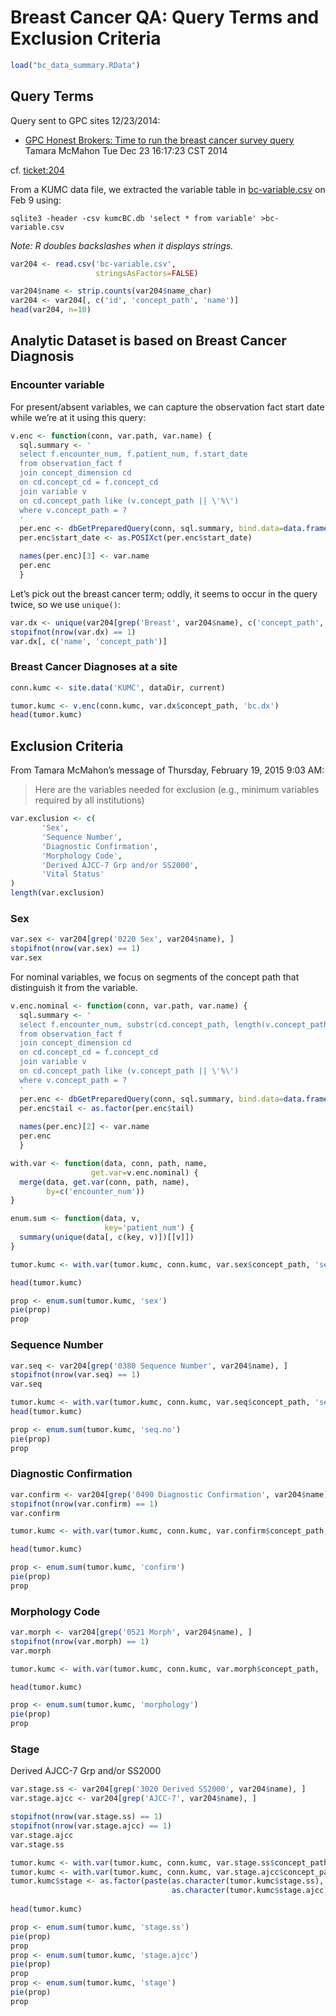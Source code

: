 Breast Cancer QA: Query Terms and Exclusion Criteria
====================================================

```r
load("bc_data_summary.RData")
```

## Query Terms

 Query sent to GPC sites 12/23/2014:

  - [GPC Honest Brokers: Time to run the breast cancer survey query][23dec]
    Tamara McMahon
    Tue Dec 23 16:17:23 CST 2014 

[23dec]: http://listserv.kumc.edu/pipermail/gpc-honest-brokers/2014-December/000002.html

cf. [ticket:204][204]

[204]: https://informatics.gpcnetwork.org/trac/Project/ticket/204

From a KUMC data file, we extracted the variable table in [bc-variable.csv][222b] on Feb 9 using:

    sqlite3 -header -csv kumcBC.db 'select * from variable' >bc-variable.csv 

[222b]:  https://informatics.gpcnetwork.org/trac/Project/attachment/ticket/222/bc-variable.csv

*Note: R doubles backslashes when it displays strings.*

```r
var204 <- read.csv('bc-variable.csv',
                   stringsAsFactors=FALSE)

var204$name <- strip.counts(var204$name_char)
var204 <- var204[, c('id', 'concept_path', 'name')]
head(var204, n=10)

```

## Analytic Dataset is based on Breast Cancer Diagnosis

### Encounter variable

For present/absent variables, we can capture the observation fact start date while we're at it using this query:

```r
v.enc <- function(conn, var.path, var.name) {
  sql.summary <- '
  select f.encounter_num, f.patient_num, f.start_date
  from observation_fact f
  join concept_dimension cd
  on cd.concept_cd = f.concept_cd
  join variable v
  on cd.concept_path like (v.concept_path || \'%\')
  where v.concept_path = ?
  '
  per.enc <- dbGetPreparedQuery(conn, sql.summary, bind.data=data.frame(path=var.path))
  per.enc$start_date <- as.POSIXct(per.enc$start_date)

  names(per.enc)[3] <- var.name
  per.enc
  }
```

Let's pick out the breast cancer term; oddly, it seems to occur in the query twice, so we use `unique()`:

```r
var.dx <- unique(var204[grep('Breast', var204$name), c('concept_path', 'name')])
stopifnot(nrow(var.dx) == 1)
var.dx[, c('name', 'concept_path')]
```

### Breast Cancer Diagnoses at a site

```r
conn.kumc <- site.data('KUMC', dataDir, current)

tumor.kumc <- v.enc(conn.kumc, var.dx$concept_path, 'bc.dx')
head(tumor.kumc)
```


## Exclusion Criteria

From Tamara McMahon's message of Thursday, February 19, 2015 9:03 AM:

> Here are the variables needed for exclusion (e.g., minimum variables required by all institutions)
 
```r
var.exclusion <- c(
       'Sex',
       'Sequence Number',
       'Diagnostic Confirmation',
       'Morphology Code',
       'Derived AJCC-7 Grp and/or SS2000',
       'Vital Status'
)
length(var.exclusion)
```


### Sex


```r
var.sex <- var204[grep('0220 Sex', var204$name), ]
stopifnot(nrow(var.sex) == 1)
var.sex
```

For nominal variables, we focus on segments of the concept path that distinguish it from the variable.

```r
v.enc.nominal <- function(conn, var.path, var.name) {
  sql.summary <- '
  select f.encounter_num, substr(cd.concept_path, length(v.concept_path)) tail
  from observation_fact f
  join concept_dimension cd
  on cd.concept_cd = f.concept_cd
  join variable v
  on cd.concept_path like (v.concept_path || \'%\')
  where v.concept_path = ?
  '
  per.enc <- dbGetPreparedQuery(conn, sql.summary, bind.data=data.frame(path=var.path))
  per.enc$tail <- as.factor(per.enc$tail)
  
  names(per.enc)[2] <- var.name
  per.enc
  }

```

```r
with.var <- function(data, conn, path, name,
                  get.var=v.enc.nominal) {
  merge(data, get.var(conn, path, name),
        by=c('encounter_num'))
}
```

```r
enum.sum <- function(data, v,
                     key='patient_num') {
  summary(unique(data[, c(key, v)])[[v]])
}
```

```r
tumor.kumc <- with.var(tumor.kumc, conn.kumc, var.sex$concept_path, 'sex')

head(tumor.kumc)

prop <- enum.sum(tumor.kumc, 'sex')
pie(prop)
prop

```


### Sequence Number

```r
var.seq <- var204[grep('0380 Sequence Number', var204$name), ]
stopifnot(nrow(var.seq) == 1)
var.seq
```


```r
tumor.kumc <- with.var(tumor.kumc, conn.kumc, var.seq$concept_path, 'seq.no')
head(tumor.kumc)

prop <- enum.sum(tumor.kumc, 'seq.no')
pie(prop)
prop

```

### Diagnostic Confirmation

```r
var.confirm <- var204[grep('0490 Diagnostic Confirmation', var204$name), ]
stopifnot(nrow(var.confirm) == 1)
var.confirm
```


```r
tumor.kumc <- with.var(tumor.kumc, conn.kumc, var.confirm$concept_path, 'confirm')

head(tumor.kumc)

prop <- enum.sum(tumor.kumc, 'confirm')
pie(prop)
prop
```

### Morphology Code

```r
var.morph <- var204[grep('0521 Morph', var204$name), ]
stopifnot(nrow(var.morph) == 1)
var.morph
```


```r
tumor.kumc <- with.var(tumor.kumc, conn.kumc, var.morph$concept_path, 'morphology')

head(tumor.kumc)

prop <- enum.sum(tumor.kumc, 'morphology')
pie(prop)
prop
```

### Stage

Derived AJCC-7 Grp and/or SS2000

```r
var.stage.ss <- var204[grep('3020 Derived SS2000', var204$name), ]
var.stage.ajcc <- var204[grep('AJCC-7', var204$name), ]

stopifnot(nrow(var.stage.ss) == 1)
stopifnot(nrow(var.stage.ajcc) == 1)
var.stage.ajcc
var.stage.ss
```


```r
tumor.kumc <- with.var(tumor.kumc, conn.kumc, var.stage.ss$concept_path, 'stage.ss')
tumor.kumc <- with.var(tumor.kumc, conn.kumc, var.stage.ajcc$concept_path, 'stage.ajcc')
tumor.kumc$stage <- as.factor(paste(as.character(tumor.kumc$stage.ss),
                                    as.character(tumor.kumc$stage.ajcc)))
  
head(tumor.kumc)

prop <- enum.sum(tumor.kumc, 'stage.ss')
pie(prop)
prop
prop <- enum.sum(tumor.kumc, 'stage.ajcc')
pie(prop)
prop
prop <- enum.sum(tumor.kumc, 'stage')
pie(prop)
prop
```
